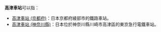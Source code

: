 {{noteTA
|T=zh-tw:高津車站;zh-hk:高津站;zh-cn:高津站;
|1=zh-tw:高津車站;zh-hk:高津站;zh-cn:高津站;
}}
'''高津車站'''可以指：
* [[高津車站_(京都府)|高津車站 (京都府)]]：日本京都府綾部市的鐵路車站。
* [[高津車站_(神奈川縣)|高津車站 (神奈川縣)]]：日本位於神奈川縣川崎市高津區的東京急行電鐵車站。
{{disambig|cat=四字車站名消歧義}}